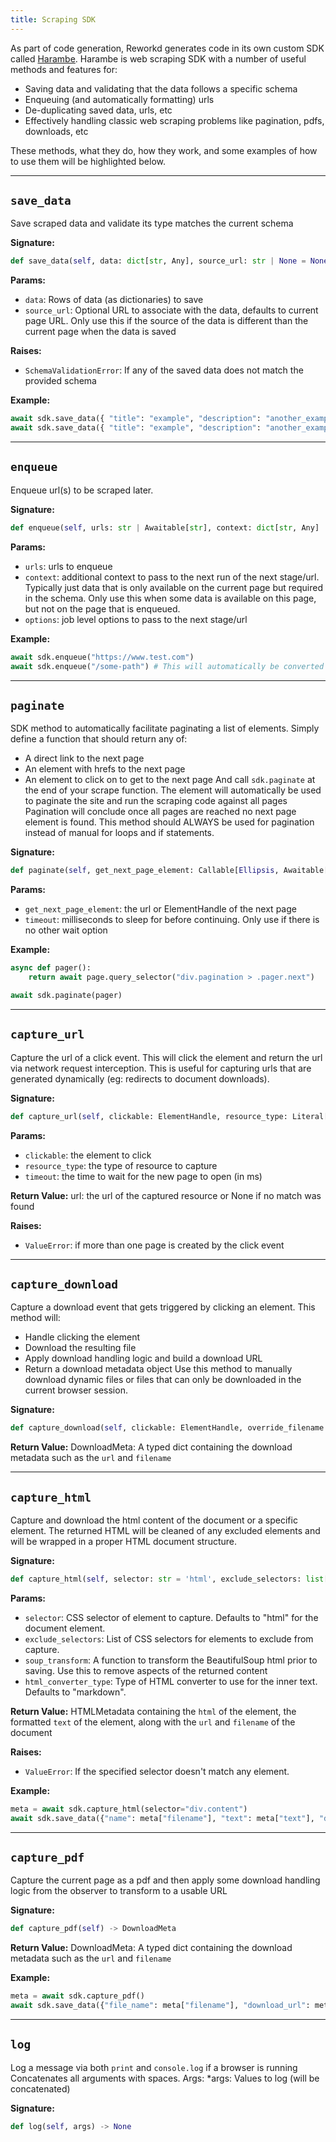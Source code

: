 ---
title: Scraping SDK
---

As part of code generation, Reworkd generates code in its own custom SDK called [Harambe](https://github.com/reworkd/harambe).
Harambe is web scraping SDK with a number of useful methods and features for:
- Saving data and validating that the data follows a specific schema
- Enqueuing (and automatically formatting) urls
- De-duplicating saved data, urls, etc
- Effectively handling classic web scraping problems like pagination, pdfs, downloads, etc

These methods, what they do, how they work, and some examples of how to use them will be highlighted below.


---

## `save_data`
Save scraped data and validate its type matches the current schema

**Signature:**
```python
def save_data(self, data: dict[str, Any], source_url: str | None = None) -> None
```
**Params:**
- `data`: Rows of data (as dictionaries) to save
- `source_url`: Optional URL to associate with the data, defaults to current page URL. Only use this if the source of the data is different than the current page when the data is saved




**Raises:**
- `SchemaValidationError`: If any of the saved data does not match the provided schema


**Example:**
```python
await sdk.save_data({ "title": "example", "description": "another_example" })
await sdk.save_data({ "title": "example", "description": "another_example" }, source_url="https://www.example.com/product/example_id")
```
---

## `enqueue`
Enqueue url(s) to be scraped later.

**Signature:**
```python
def enqueue(self, urls: str | Awaitable[str], context: dict[str, Any] | None = None, options: dict[str, Any] | None = None) -> None
```
**Params:**
- `urls`: urls to enqueue
- `context`: additional context to pass to the next run of the next stage/url. Typically just data that is only available on the current page but required in the schema. Only use this when some data is available on this page, but not on the page that is enqueued.
- `options`: job level options to pass to the next stage/url






**Example:**
```python
await sdk.enqueue("https://www.test.com")
await sdk.enqueue("/some-path") # This will automatically be converted into an absolute url
```
---

## `paginate`
SDK method to automatically facilitate paginating a list of elements.
Simply define a function that should return any of:
- A direct link to the next page
- An element with hrefs to the next page
- An element to click on to get to the next page
And call `sdk.paginate` at the end of your scrape function. The element will automatically be used to paginate the site and run the scraping code against all pages
Pagination will conclude once all pages are reached no next page element is found.
This method should ALWAYS be used for pagination instead of manual for loops and if statements.

**Signature:**
```python
def paginate(self, get_next_page_element: Callable[Ellipsis, Awaitable[str | playwright.async_api._generated.ElementHandle | None]], timeout: int = 2000) -> None
```
**Params:**
- `get_next_page_element`: the url or ElementHandle of the next page
- `timeout`: milliseconds to sleep for before continuing. Only use if there is no other wait option






**Example:**
```python
async def pager():
    return await page.query_selector("div.pagination > .pager.next")

await sdk.paginate(pager)
```
---

## `capture_url`
Capture the url of a click event. This will click the element and return the url
via network request interception. This is useful for capturing urls that are
generated dynamically (eg: redirects to document downloads).

**Signature:**
```python
def capture_url(self, clickable: ElementHandle, resource_type: Literal[document, stylesheet, image, media, font, script, texttrack, xhr, fetch, eventsource, websocket, manifest, other, *] = 'document', timeout: int | None = 10000) -> str | None
```
**Params:**
- `clickable`: the element to click
- `resource_type`: the type of resource to capture
- `timeout`: the time to wait for the new page to open (in ms)


**Return Value:**
url: the url of the captured resource or None if no match was found

**Raises:**
- `ValueError`: if more than one page is created by the click event



---

## `capture_download`
Capture a download event that gets triggered by clicking an element. This method will:
- Handle clicking the element
- Download the resulting file
- Apply download handling logic and build a download URL
- Return a download metadata object
Use this method to manually download dynamic files or files that can only be downloaded in the current browser session.

**Signature:**
```python
def capture_download(self, clickable: ElementHandle, override_filename: str | None = None, override_url: str | None = None, timeout: float | None = None) -> DownloadMeta
```


**Return Value:**
DownloadMeta: A typed dict containing the download metadata such as the `url` and `filename`




---

## `capture_html`
Capture and download the html content of the document or a specific element.
The returned HTML will be cleaned of any excluded elements and will be wrapped in a proper HTML document structure.

**Signature:**
```python
def capture_html(self, selector: str = 'html', exclude_selectors: list[str] | None = None, soup_transform: Callable[BeautifulSoup, None] | None = None, html_converter_type: Literal[markdown, text] = 'markdown') -> HTMLMetadata
```
**Params:**
- `selector`: CSS selector of element to capture. Defaults to "html" for the document element.
- `exclude_selectors`: List of CSS selectors for elements to exclude from capture.
- `soup_transform`: A function to transform the BeautifulSoup html prior to saving. Use this to remove aspects of the returned content
- `html_converter_type`: Type of HTML converter to use for the inner text. Defaults to "markdown".


**Return Value:**
HTMLMetadata containing the `html` of the element, the formatted `text` of the element, along with the `url` and `filename` of the document

**Raises:**
- `ValueError`: If the specified selector doesn't match any element.


**Example:**
```python
meta = await sdk.capture_html(selector="div.content")
await sdk.save_data({"name": meta["filename"], "text": meta["text"], "download_url": meta["url"]})
```
---

## `capture_pdf`
Capture the current page as a pdf and then apply some download handling logic
from the observer to transform to a usable URL

**Signature:**
```python
def capture_pdf(self) -> DownloadMeta
```


**Return Value:**
DownloadMeta: A typed dict containing the download metadata such as the `url` and `filename`



**Example:**
```python
meta = await sdk.capture_pdf()
await sdk.save_data({"file_name": meta["filename"], "download_url": meta["url"]})
```
---

## `log`
Log a message via both `print` and `console.log` if a browser is running
Concatenates all arguments with spaces.
Args:
*args: Values to log (will be concatenated)

**Signature:**
```python
def log(self, args) -> None
```

